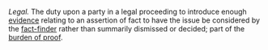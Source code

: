 ''Legal.''  The duty upon a party in a legal proceeding to introduce enough [[evidence]] relating to an assertion of fact to have the issue be considered by the [[fact-finder]] rather than summarily dismissed or decided; part of the [[burden of proof]].
